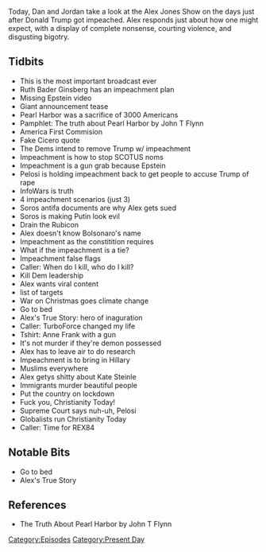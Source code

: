 {{DEFAULTSORT:
    #_EPISODE_0380:December 19-20, 2019
}}{{Episode
    | title             = December 19-20, 2019
    | caption           = Listen to this episode on [https://knowledgefight.libsyn.com/knowledge-fight-december-19-20-2019 Libsyn] [https://open.spotify.com/episode/5dw6vb1hDlGzzAYl1owJXC Spotify], Read the [[Transcript/380: December 19-20, 2019|Unofficial Transcript]]
    | episodeNumber     = 380
    | length            = 02:30:21
    | airDate           = December 23, 2019
    | coverageStartDate = December 19, 2019
    | coverageEndDate   = December 20, 2019
    | episodeType       = [[:Category:Present Day|Present Day]]
    | appearance        = [[Ruth Bader Ginsberg]], [[Jeffrey Epstein]], [[George Soros]], [[Vladimir Putin]], [[Jair Bolsonaro]], [[Anne Frank]], [[Kate Steinle]]
    | oocDrop           = I respect you
    | previousEpisode   = [[379: December 13-16, 2019]]
    | nextEpisode       = [[381: Making It Big With Silent Weapons]]
}}

{{Stub}}

Today, Dan and Jordan take a look at the Alex Jones Show on the days just after Donald Trump got impeached. Alex responds just about how one might expect, with a display of complete nonsense, courting violence, and disgusting bigotry.

==Tidbits==

*This is the most important broadcast ever
*Ruth Bader Ginsberg has an impeachment plan
*Missing Epstein video
*Giant announcement tease
*Pearl Harbor was a sacrifice of 3000 Americans
*Pamphlet: The truth about Pearl Harbor by John T Flynn
*America First Commision
*Fake Cicero quote
*The Dems intend to remove Trump w/ impeachment
*Impeachment is how to stop SCOTUS noms
*Impeachment is a gun grab because Epstein
*Pelosi is holding impeachment back to get people to accuse Trump of rape
*InfoWars is truth
*4 impeachment scenarios (just 3)
*Soros antifa documents are why Alex gets sued
*Soros is making Putin look evil
*Drain the Rubicon
*Alex doesn't know Bolsonaro's name
*Impeachment as the constitition requires
*What if the impeachment is a tie?
*Impeachment false flags
*Caller: When do I kill, who do I kill?
*Kill Dem leadership
*Alex wants viral content
*list of targets
*War on Christmas goes climate change
*Go to bed
*Alex's True Story: hero of inaguration
*Caller: TurboForce changed my life
*Tshirt: Anne Frank with a gun
*It's not murder if they're demon possessed
*Alex has to leave air to do research
*Impeachment is to bring in Hillary
*Muslims everywhere
*Alex getys shitty about Kate Steinle
*Immigrants murder beautiful people
*Put the country on lockdown
*Fuck you, Christianity Today!
*Supreme Court says nuh-uh, Pelosi
*Globalists run Christianity Today
*Caller: Time for REX84

==Notable Bits==

*Go to bed
*Alex's True Story

==References==

*The Truth About Pearl Harbor by John T Flynn

[[Category:Episodes]]
[[Category:Present Day]]

